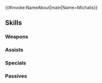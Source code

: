 {{#invoke:NameAbout|main|Name=Michalis}}{{HeroPage Tabs}}
{{Hero Infobox
|Name=Michalis
|Title=Ambitious King
|GrowthModifier= None
|WeaponType=Green Axe
|Origin=Fire Emblem: Mystery of the Emblem
|Gender=Male
|MoveType=Flying
|actorEN=David Vincent
|actorJP=福島潤
|artist=Daisuke Izuka
|releaseDate=March 20, 2017
|additionDate=February 2, 2017
|TagID=ミシェイル
|InternalID=58
|Properties=ghb,limited
|cv1=1
|cv2=400100
|description=King of Macedon who had great ambitions for his country. Murdered his father. Brother to Minerva and Maria. Appears in Fire Emblem: Mystery of the Emblem.
}}
{{Stats Page
|Lv1HP=19|Lv1ATK=8|Lv1SPD=7|Lv1DEF=9|Lv1RES=4
|GRHP=55|GRATK=60|GRSPD=45|GRDEF=60|GRRES=35
}}
==Skills==
===Weapons===
{{Weapons Table
|weapon1=Iron Axe
|weapon1Default=1
|weapon1Unlock=1
|weapon2=Steel Axe
|weapon2Default=3
|weapon2Unlock=2
|weapon3=Silver Axe
|weapon3Default=4
|weapon3Unlock=3
|weapon4=Hauteclere
|weapon4Default=5
|weapon4Unlock=5
}}
===Assists===
{{Assists Table}}
===Specials===
{{Specials Table
|special1=Rising Thunder
|special1Default=4
|special1Unlock=3
|special2=Blazing Thunder
|special2Unlock=4
}}
===Passives===
{{Passives Table
|passiveA1=Iote's Shield
|passiveA1Unlock=4
|passiveC1=Threaten Def 1
|passiveC2=Threaten Def 2
|passiveC3=Threaten Def 3
|passiveC1Unlock=1
|passiveC2Unlock=2
|passiveC3Unlock=4
}}
{{Heroes Navbox}}